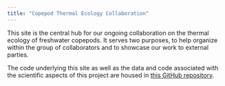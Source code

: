 ```yaml
---
title: "Copepod Thermal Ecology Collaboration"
---
```


This site is the central hub for our ongoing collaboration on the thermal ecology of freshwater copepods. It serves two purposes, to help organize within the group of collaborators and to showcase our work to external parties.

The code underlying this site as well as the data and code associated with the scientific aspects of this project are housed in [this GitHub repository](https://github.com/ZoopEcoEvo/copepod_ctmax_collab).
